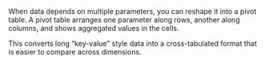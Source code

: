 When data depends on multiple parameters, you can reshape it into a pivot table. A pivot table arranges one parameter along rows, another along columns, and shows aggregated values in the cells.

This converts long “key-value” style data into a cross-tabulated format that is easier to compare across dimensions.

